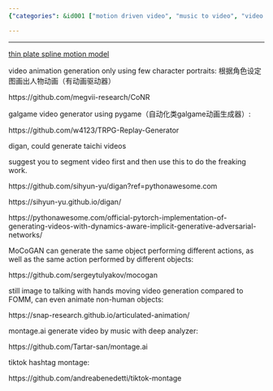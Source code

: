 ```yaml
---
{"categories": &id001 ["motion driven video", "music to video", "video generator"], "category": "Generative Adversarial Networks (GANs)", "date": "2022-05-29 03:52:26", "description": "This article delves into various methods and tools, including CoNR, digan, MoCoGAN, TRPG Replay Generator, Montage.ai, and TikTok montages, that employ techniques such as GANs and thin-plate spline motion models to create videos from images or portraits.", "tags": *id001, "title": "Gan Generating Video Motion Driven Still Image To Video"}

---
```


------

[thin plate spline motion model](https://github.com/yoyo-nb/thin-plate-spline-motion-model)

video animation generation only using few character portraits: 根据角色设定图画出人物动画（有动画驱动器）

https://github.com/megvii-research/CoNR

galgame video generator using pygame（自动化类galgame动画生成器）:

https://github.com/w4123/TRPG-Replay-Generator

digan, could generate taichi videos

suggest you to segment video first and then use this to do the freaking work.

https://github.com/sihyun-yu/digan?ref=pythonawesome.com

https://sihyun-yu.github.io/digan/

https://pythonawesome.com/official-pytorch-implementation-of-generating-videos-with-dynamics-aware-implicit-generative-adversarial-networks/

MoCoGAN can generate the same object performing different actions, as well as the same action performed by different objects:

https://github.com/sergeytulyakov/mocogan

still image to talking with hands moving video generation compared to FOMM, can even animate non-human objects:

https://snap-research.github.io/articulated-animation/

montage.ai generate video by music with deep analyzer:

https://github.com/Tartar-san/montage.ai

tiktok hashtag montage:

https://github.com/andreabenedetti/tiktok-montage

